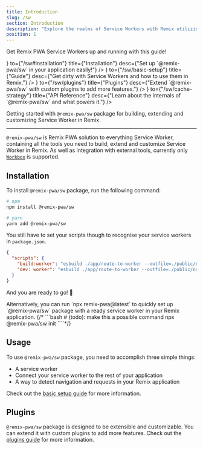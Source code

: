 ```yaml
---
title: Introduction
slug: /sw
section: Introduction
description: "Explore the realms of Service Workers with Remix utilizing Remix PWA's very own extensible module!"
position: 1
---
```



<p className="lead">Get Remix PWA Service Workers up and running with this guide!</p>

<Grid>
  <Link
    icon={<Arrow />}
    to={"/sw#installation"}
    title={"Installation"}
    desc={"Set up `@remix-pwa/sw` in your application easily!"}
  />
  <Link
    icon={<Widget />}
    to={"/sw/basic-setup"}
    title={"Guide"}
    desc={"Get dirty with Service Workers and how to use them in Remix."}
  />
  <Link
    icon={<Plugin />}
    to={"/sw/plugins"}
    title={"Plugins"}
    desc={"Extend `@remix-pwa/sw` with custom plugins to add more features."}
  />
  <Link
    icon={<Swatch />}
    to={"/sw/cache-strategy"}
    title={"API Reference"}
    desc={"Learn about the internals of `@remix-pwa/sw` and what powers it."}
  />
</Grid>

Getting started with `@remix-pwa/sw` package for building, extending and customizing Service Worker in Remix.

---

`@remix-pwa/sw` is Remix PWA solution to everything Service Worker, containing all the tools you need to build,
extend and customize Service Worker in Remix. As well as integration with external tools, currently only [`Workbox`](https://developer.chrome.com/docs/workbox/) is supported.

## Installation

To install `@remix-pwa/sw` package, run the following command:

```bash
# npm
npm install @remix-pwa/sw

# yarn
yarn add @remix-pwa/sw
```

You still have to set your scripts though to recognise your service workers in `package.json`.

```json
{
  "scripts": {
    "build:worker": "esbuild ./app/route-to-worker --outfile=./public/name-of-worker-file.js --minify --bundle --format=esm --define:process.env.NODE_ENV='\"production\"'",
    "dev: worker": "esbuild ./app/route-to-worker --outfile=./public/name-of-worker-file.js --bundle --format=esm --define:process.env.NODE_ENV='\"development\"' --watch"
  }
}
```

And you are ready to go! 🎉

<Info>
Alternatively, you can run `npx remix-pwa@latest` to quickly set up `@remix-pwa/sw` package with a ready service worker in your Remix application.
{/* ```bash
# (todo): make this a possible command
npx @remix-pwa/sw init
````*/}
</Info>

## Usage

To use `@remix-pwa/sw` package, you need to accomplish three simple things:

- A service worker
- Connect your service worker to the rest of your application
- A way to detect navigation and requests in your Remix application

Check out the [basic setup guide](/sw/basic-setup) for more information.

## Plugins

`@remix-pwa/sw` package is designed to be extensible and customizable.
You can extend it with custom plugins to add more features. Check out the [plugins guide](/sw/plugins) for more information.
